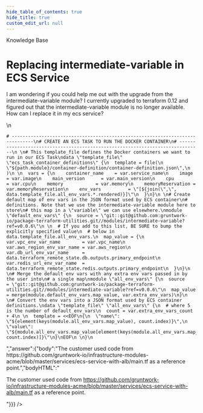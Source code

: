 ```yaml
---
hide_table_of_contents: true
hide_title: true
custom_edit_url: null
---
```



<head>
  <link rel="canonical" href="https://github.com/gruntwork-io/knowledge-base/discussions/335" />
</head>

<CenterLayout>
<span className="searchCategory">Knowledge Base</span>
<h1>Replacing intermediate-variable in ECS Service</h1>
<GitHub discussion={{"id":"D_kwDOF8slf84APNxn","number":335,"author":{"login":"pete0emerson"},"title":"Replacing intermediate-variable in ECS Service","body":"I am wondering if you could help me out with the upgrade from the intermediate-variable module? I currently upgraded to terraform 0.12 and figured out that the intermediate-variable module is no longer available. How can I replace it in my ecs service? \r\n\r\n```\r\n# ------------------------------------------------------------------------------\r\n# CREATE AN ECS TASK TO RUN THE DOCKER CONTAINER\r\n# ------------------------------------------------------------------------------\r\n \r\n# This template_file defines the Docker containers we want to run in our ECS Task\r\ndata \"template_file\" \"ecs_task_container_definitions\" {\r\n  template = file(\r\n    \"${path.module}/container-definition/container-definition.json\",\r\n  )\r\n \r\n  vars = {\r\n    container_name    = var.service_name\r\n    image             = var.image\r\n    main_version      = var.main_version\r\n    cpu               = var.cpu\r\n    memory            = var.memory\r\n    memoryReservation = var.memoryReservation\r\n    env_vars          = \"[${join(\",\", data.template_file.all_env_vars.*.rendered)}]\"\r\n  }\r\n}\r\n \r\n# Create default map of env vars in the JSON format used by ECS container\r\n# definitions. Note that we use the intermediate-variable module here to store\r\n# this map in a \"variable\" we can use elsewhere.\r\nmodule \"default_env_vars\" {\r\n  source = \"git::git@github.com:gruntwork-io/package-terraform-utilities.git//modules/intermediate-variable?ref=v0.0.6\"\r\n \r\n  # If you add to this list, BE SURE to bump the explicitly specified value\r\n  # below in data.template_file.all_env_vars.\r\n  map_value = {\r\n    var.vpc_env_var_name        = var.vpc_name\r\n    var.aws_region_env_var_name = var.aws_region\r\n    var.db_url_env_var_name     = data.terraform_remote_state.db.outputs.primary_endpoint\r\n    var.redis_url_env_var_name  = data.terraform_remote_state.redis.outputs.primary_endpoint\r\n  }\r\n}\r\n \r\n# Merge the default env vars with any extra env vars passed in by the user into\r\n# a single map\r\nmodule \"all_env_vars\" {\r\n  source    = \"git::git@github.com:gruntwork-io/package-terraform-utilities.git//modules/intermediate-variable?ref=v0.0.6\"\r\n  map_value = merge(module.default_env_vars.map_value, var.extra_env_vars)\r\n}\r\n \r\n# Convert the env vars into a JSON format used by ECS container definitions.\r\ndata \"template_file\" \"all_env_vars\" {\r\n  # where 5 is the number of default_env_vars\r\n  count = var.extra_env_vars_count + 4\r\n \r\n  template = <<EOF\r\n{\r\n  \"name\": \"${element(keys(module.all_env_vars.map_value), count.index)}\",\r\n  \"value\": \"${module.all_env_vars.map_value[element(keys(module.all_env_vars.map_value), count.index)]}\"\r\n}\r\nEOF\r\n \r\n}\r\n```","bodyHTML":"<p dir=\"auto\">I am wondering if you could help me out with the upgrade from the intermediate-variable module? I currently upgraded to terraform 0.12 and figured out that the intermediate-variable module is no longer available. How can I replace it in my ecs service?</p>\n<div class=\"snippet-clipboard-content notranslate position-relative overflow-auto\" data-snippet-clipboard-copy-content=\"# ------------------------------------------------------------------------------\n# CREATE AN ECS TASK TO RUN THE DOCKER CONTAINER\n# ------------------------------------------------------------------------------\n \n# This template_file defines the Docker containers we want to run in our ECS Task\ndata &quot;template_file&quot; &quot;ecs_task_container_definitions&quot; {\n  template = file(\n    &quot;${path.module}/container-definition/container-definition.json&quot;,\n  )\n \n  vars = {\n    container_name    = var.service_name\n    image             = var.image\n    main_version      = var.main_version\n    cpu               = var.cpu\n    memory            = var.memory\n    memoryReservation = var.memoryReservation\n    env_vars          = &quot;[${join(&quot;,&quot;, data.template_file.all_env_vars.*.rendered)}]&quot;\n  }\n}\n \n# Create default map of env vars in the JSON format used by ECS container\n# definitions. Note that we use the intermediate-variable module here to store\n# this map in a &quot;variable&quot; we can use elsewhere.\nmodule &quot;default_env_vars&quot; {\n  source = &quot;git::git@github.com:gruntwork-io/package-terraform-utilities.git//modules/intermediate-variable?ref=v0.0.6&quot;\n \n  # If you add to this list, BE SURE to bump the explicitly specified value\n  # below in data.template_file.all_env_vars.\n  map_value = {\n    var.vpc_env_var_name        = var.vpc_name\n    var.aws_region_env_var_name = var.aws_region\n    var.db_url_env_var_name     = data.terraform_remote_state.db.outputs.primary_endpoint\n    var.redis_url_env_var_name  = data.terraform_remote_state.redis.outputs.primary_endpoint\n  }\n}\n \n# Merge the default env vars with any extra env vars passed in by the user into\n# a single map\nmodule &quot;all_env_vars&quot; {\n  source    = &quot;git::git@github.com:gruntwork-io/package-terraform-utilities.git//modules/intermediate-variable?ref=v0.0.6&quot;\n  map_value = merge(module.default_env_vars.map_value, var.extra_env_vars)\n}\n \n# Convert the env vars into a JSON format used by ECS container definitions.\ndata &quot;template_file&quot; &quot;all_env_vars&quot; {\n  # where 5 is the number of default_env_vars\n  count = var.extra_env_vars_count + 4\n \n  template = &lt;&lt;EOF\n{\n  &quot;name&quot;: &quot;${element(keys(module.all_env_vars.map_value), count.index)}&quot;,\n  &quot;value&quot;: &quot;${module.all_env_vars.map_value[element(keys(module.all_env_vars.map_value), count.index)]}&quot;\n}\nEOF\n \n}\"><pre class=\"notranslate\"><code class=\"notranslate\"># ------------------------------------------------------------------------------\n# CREATE AN ECS TASK TO RUN THE DOCKER CONTAINER\n# ------------------------------------------------------------------------------\n \n# This template_file defines the Docker containers we want to run in our ECS Task\ndata \"template_file\" \"ecs_task_container_definitions\" {\n  template = file(\n    \"${path.module}/container-definition/container-definition.json\",\n  )\n \n  vars = {\n    container_name    = var.service_name\n    image             = var.image\n    main_version      = var.main_version\n    cpu               = var.cpu\n    memory            = var.memory\n    memoryReservation = var.memoryReservation\n    env_vars          = \"[${join(\",\", data.template_file.all_env_vars.*.rendered)}]\"\n  }\n}\n \n# Create default map of env vars in the JSON format used by ECS container\n# definitions. Note that we use the intermediate-variable module here to store\n# this map in a \"variable\" we can use elsewhere.\nmodule \"default_env_vars\" {\n  source = \"git::git@github.com:gruntwork-io/package-terraform-utilities.git//modules/intermediate-variable?ref=v0.0.6\"\n \n  # If you add to this list, BE SURE to bump the explicitly specified value\n  # below in data.template_file.all_env_vars.\n  map_value = {\n    var.vpc_env_var_name        = var.vpc_name\n    var.aws_region_env_var_name = var.aws_region\n    var.db_url_env_var_name     = data.terraform_remote_state.db.outputs.primary_endpoint\n    var.redis_url_env_var_name  = data.terraform_remote_state.redis.outputs.primary_endpoint\n  }\n}\n \n# Merge the default env vars with any extra env vars passed in by the user into\n# a single map\nmodule \"all_env_vars\" {\n  source    = \"git::git@github.com:gruntwork-io/package-terraform-utilities.git//modules/intermediate-variable?ref=v0.0.6\"\n  map_value = merge(module.default_env_vars.map_value, var.extra_env_vars)\n}\n \n# Convert the env vars into a JSON format used by ECS container definitions.\ndata \"template_file\" \"all_env_vars\" {\n  # where 5 is the number of default_env_vars\n  count = var.extra_env_vars_count + 4\n \n  template = &lt;&lt;EOF\n{\n  \"name\": \"${element(keys(module.all_env_vars.map_value), count.index)}\",\n  \"value\": \"${module.all_env_vars.map_value[element(keys(module.all_env_vars.map_value), count.index)]}\"\n}\nEOF\n \n}\n</code></pre></div>","answer":{"body":"The customer used code from https://github.com/gruntwork-io/infrastructure-modules-acme/blob/master/services/ecs-service-with-alb/main.tf as a reference point.","bodyHTML":"<p dir=\"auto\">The customer used code from <a href=\"https://github.com/gruntwork-io/infrastructure-modules-acme/blob/master/services/ecs-service-with-alb/main.tf\">https://github.com/gruntwork-io/infrastructure-modules-acme/blob/master/services/ecs-service-with-alb/main.tf</a> as a reference point.</p>"}}} />

</CenterLayout>
  

<!-- ##DOCS-SOURCER-START
{
  "sourcePlugin": "github-discussions",
  "hash": "10c36c499f1b384b51bcfa8e2a0dea16"
}
##DOCS-SOURCER-END -->
